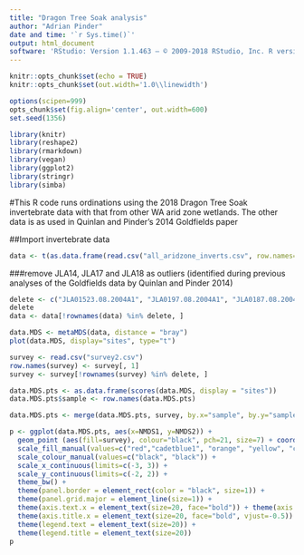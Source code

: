 ```yaml
---
title: "Dragon Tree Soak analysis"
author: "Adrian Pinder"
date and time: '`r Sys.time()`'
output: html_document
software: 'RStudio: Version 1.1.463 – © 2009-2018 RStudio, Inc. R version: `r getRversion()`'
---
```

    
```r
knitr::opts_chunk$set(echo = TRUE)
knitr::opts_chunk$set(out.width='1.0\\linewidth')
```

```r
options(scipen=999)
opts_chunk$set(fig.align='center', out.width=600)
set.seed(1356)
```

```r
library(knitr)
library(reshape2)
library(rmarkdown)
library(vegan)
library(ggplot2)
library(stringr)
library(simba)
```

#This R code runs ordinations using the 2018 Dragon Tree Soak invertebrate data with that from other WA arid zone wetlands. The other data is as used in Quinlan and Pinder's 2014 Goldfields paper

##Import invertebrate data
```r
data <- t(as.data.frame(read.csv("all_aridzone_inverts.csv", row.names=1)))
```

###remove JLA14, JLA17 and JLA18 as outliers (identified during previous analyses of the Goldfields data by Quinlan and Pinder 2014)
```r
delete <- c("JLA01523.08.2004A1", "JLA0197.08.2004A1", "JLA0187.08.2004A1")
delete
data <- data[!rownames(data) %in% delete, ]
```


```r
data.MDS <- metaMDS(data, distance = "bray")
plot(data.MDS, display="sites", type="t")
```


```r
survey <- read.csv("survey2.csv")
row.names(survey) <- survey[, 1]
survey <- survey[!rownames(survey) %in% delete, ]
```


```r
data.MDS.pts <- as.data.frame(scores(data.MDS, display = "sites"))
data.MDS.pts$sample <- row.names(data.MDS.pts)
```

```r
data.MDS.pts <- merge(data.MDS.pts, survey, by.x="sample", by.y="sample")
```

```r
p <- ggplot(data.MDS.pts, aes(x=NMDS1, y=NMDS2)) + 
  geom_point (aes(fill=survey), colour="black", pch=21, size=7) + coord_fixed() +
  scale_fill_manual(values=c("red","cadetblue1", "orange", "yellow", "chartreuse4", "cadetblue4", "blue4")) +
  scale_colour_manual(values=c("black", "black")) +
  scale_x_continuous(limits=c(-3, 3)) +
  scale_y_continuous(limits=c(-2, 2)) +
  theme_bw() +
  theme(panel.border = element_rect(color = "black", size=1)) +
  theme(panel.grid.major = element_line(size=1)) +
  theme(axis.text.x = element_text(size=20, face="bold")) + theme(axis.text.y = element_text(size=20, face="bold")) +
  theme(axis.title.x = element_text(size=20, face="bold", vjust=-0.5)) + theme(axis.title.y = element_text(size=20, face="bold")) + theme(legend.key = element_blank())+
  theme(legend.text = element_text(size=20)) +
  theme(legend.title = element_text(size=20))
p
```

